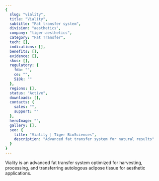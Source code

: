 ```yaml
---
{
  slug: "viality",
  title: "Viality",
  subtitle: "Fat transfer system",
  division: "aesthetics",
  company: "tiger-aesthetics",
  category: "Fat Transfer",
  tech: [],
  indications: [],
  benefits: [],
  evidence: [],
  skus: [],
  regulatory: {
    fda: "",
    ce: "",
    510k: ""
  },
  regions: [],
  status: "Active",
  downloads: [],
  contacts: {
    sales: "",
    support: ""
  },
  heroImage: "",
  gallery: [],
  seo: {
    title: "Viality | Tiger BioSciences",
    description: "Advanced fat transfer system for natural results"
  }
}
---
```

Viality is an advanced fat transfer system optimized for harvesting, processing, and transferring autologous adipose tissue for aesthetic applications.
